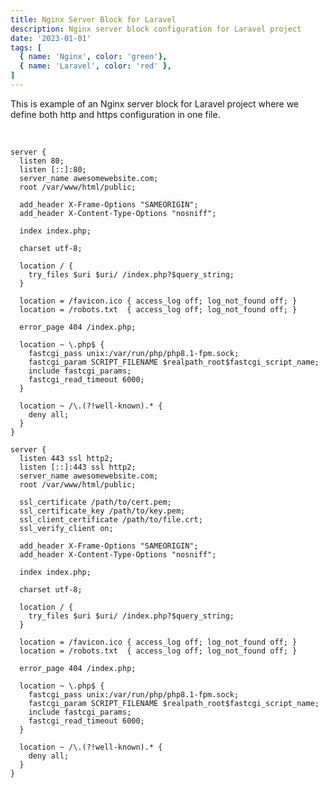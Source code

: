 ```yaml
---
title: Nginx Server Block for Laravel
description: Nginx server block configuration for Laravel project
date: '2023-01-01'
tags: [
  { name: 'Nginx', color: 'green'},
  { name: 'Laravel', color: 'red' },
]
---
```


This is example of an Nginx server block for Laravel project where we define both http and https configuration in one file.

<br/>

```plaintext
server {
  listen 80;
  listen [::]:80;
  server_name awesomewebsite.com;
  root /var/www/html/public;

  add_header X-Frame-Options "SAMEORIGIN";
  add_header X-Content-Type-Options "nosniff";

  index index.php;

  charset utf-8;

  location / {
    try_files $uri $uri/ /index.php?$query_string;
  }

  location = /favicon.ico { access_log off; log_not_found off; }
  location = /robots.txt  { access_log off; log_not_found off; }

  error_page 404 /index.php;

  location ~ \.php$ {
    fastcgi_pass unix:/var/run/php/php8.1-fpm.sock;
    fastcgi_param SCRIPT_FILENAME $realpath_root$fastcgi_script_name;
    include fastcgi_params;
    fastcgi_read_timeout 6000;
  }

  location ~ /\.(?!well-known).* {
    deny all;
  }
}

server {
  listen 443 ssl http2;
  listen [::]:443 ssl http2;
  server_name awesomewebsite.com;
  root /var/www/html/public;

  ssl_certificate /path/to/cert.pem;
  ssl_certificate_key /path/to/key.pem;
  ssl_client_certificate /path/to/file.crt;
  ssl_verify_client on;

  add_header X-Frame-Options "SAMEORIGIN";
  add_header X-Content-Type-Options "nosniff";

  index index.php;

  charset utf-8;

  location / {
    try_files $uri $uri/ /index.php?$query_string;
  }

  location = /favicon.ico { access_log off; log_not_found off; }
  location = /robots.txt  { access_log off; log_not_found off; }

  error_page 404 /index.php;

  location ~ \.php$ {
    fastcgi_pass unix:/var/run/php/php8.1-fpm.sock;
    fastcgi_param SCRIPT_FILENAME $realpath_root$fastcgi_script_name;
    include fastcgi_params;
    fastcgi_read_timeout 6000;
  }

  location ~ /\.(?!well-known).* {
    deny all;
  }
}
```

